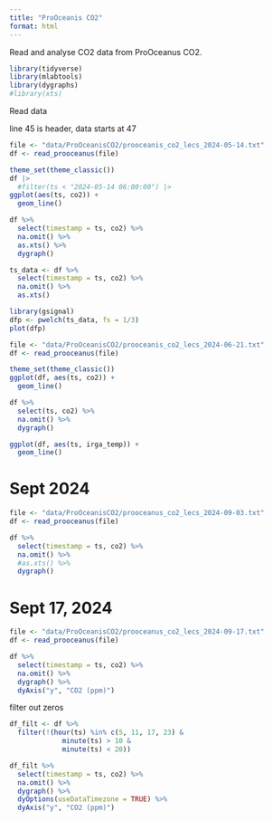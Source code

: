 ```yaml
---
title: "ProOceanis CO2"
format: html
---
```


Read and analyse CO2 data from ProOceanus CO2.

```r
library(tidyverse)
library(mlabtools)
library(dygraphs)
#library(xts)
```

Read data

line 45 is header, data starts at 47

```r
file <- "data/ProOceanisCO2/prooceanis_co2_lecs_2024-05-14.txt"
df <- read_prooceanus(file)
```

```r
theme_set(theme_classic())
df |> 
  #filter(ts < "2024-05-14 06:00:00") |> 
ggplot(aes(ts, co2)) +
  geom_line()
```
```r
df %>% 
  select(timestamp = ts, co2) %>% 
  na.omit() %>% 
  as.xts() %>% 
  dygraph()
```

```r
ts_data <- df %>% 
  select(timestamp = ts, co2) %>% 
  na.omit() %>% 
  as.xts()

library(gsignal)
dfp <- pwelch(ts_data, fs = 1/3)
plot(dfp)
```




```r
file <- "data/ProOceanisCO2/prooceanis_co2_lecs_2024-06-21.txt"
df <- read_prooceanus(file)
```

```r
theme_set(theme_classic())
ggplot(df, aes(ts, co2)) +
  geom_line()
```

```r
df %>% 
  select(ts, co2) %>% 
  na.omit() %>% 
  dygraph()
```

```r
ggplot(df, aes(ts, irga_temp)) +
  geom_line()
```

# Sept 2024

```r
file <- "data/ProOceanisCO2/prooceanus_co2_lecs_2024-09-03.txt"
df <- read_prooceanus(file)
```

```r
df %>% 
  select(timestamp = ts, co2) %>% 
  na.omit() %>% 
  #as.xts() %>% 
  dygraph()
```

# Sept 17, 2024

```r
file <- "data/ProOceanisCO2/prooceanus_co2_lecs_2024-09-17.txt"
df <- read_prooceanus(file)
```

```r
df %>% 
  select(timestamp = ts, co2) %>% 
  na.omit() %>% 
  dygraph() %>% 
  dyAxis("y", "CO2 (ppm)")
```

filter out zeros

```r
df_filt <- df %>% 
  filter(!(hour(ts) %in% c(5, 11, 17, 23) &
             minute(ts) > 10 &
             minute(ts) < 20))
```

```r
df_filt %>% 
  select(timestamp = ts, co2) %>% 
  na.omit() %>% 
  dygraph() %>% 
  dyOptions(useDataTimezone = TRUE) %>% 
  dyAxis("y", "CO2 (ppm)")
```